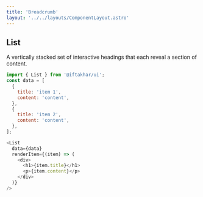 ```yaml
---
title: 'Breadcrumb'
layout: '../../layouts/ComponentLayout.astro'
---
```



## List

A vertically stacked set of interactive headings that each reveal a section of content.

<div class='component-preview '>
  <List client:load />
</div>

```js
import { List } from '@iftakhar/ui';
const data = [
  {
    title: 'item 1',
    content: 'content',
  },
  {
    title: 'item 2',
    content: 'content',
  },
];
```

```js
<List
  data={data}
  renderItem={(item) => (
    <div>
      <h1>{item.title}</h1>
      <p>{item.content}</p>
    </div>
  )}
/>
```

